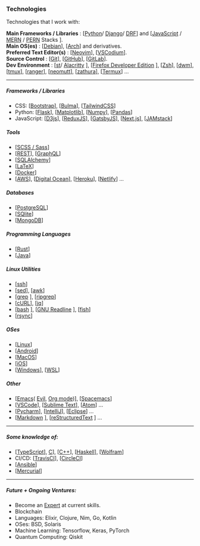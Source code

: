 
<Head title="Technologies" />

### Technologies
Technologies that I work with:

__Main Frameworks / Libraries__ : [[Python](https://python.org/)/ [Django](https://github.com/django/django)/ [DRF](https://github.com/encode/django-rest-framework)] and [[JavaScript](https://developer.mozilla.org/en-US/docs/Web/javascript) / [MERN](https://www.startpage.com/do/metasearch.pl?query=MERN%20stack) / [PERN](https://www.startpage.com/do/metasearch.pl?query=PERN%20stack)  Stacks ].  
__Main OS(es)__ : [[Debian](https://www.debian.org/)], [[Arch](https://www.archlinux.org/)] and derivatives.  
__Preferred Text Editor(s)__ : [[Neovim](https://github.com/neovim/neovim)], [[VSCodium](https://github.com/VSCodium/vscodium)].  
__Source Control__ : [[Git](https://git-scm.com)], [[GitHub](https://github.com)], [[GitLab](https://gitlab.com)].  
__Dev Environment__ : [[st](https://st.suckless.org/)/ [Alacritty](https://github.com/alacritty/alacritty) ], [[Firefox Developer Edition](https://www.mozilla.org/en-US/firefox/developer/) ], [[Zsh](https://github.com/zsh-users/zsh/)], [[dwm](https://dwm.suckless.org)], [[tmux](https://github.com/tmux/tmux)], [[ranger](https://github.com/ranger/ranger)], [[neomutt](https://github.com/neomutt/neomutt)], [[zathura](https://github.com/pwmt/zathura)], [[Termux](https://github.com/termux/)] ...

---

##### Frameworks / Libraries
- CSS: [[Bootstrap](https://github.com/twbs/bootstrap/)], [[Bulma](https://github.com/jgthms/bulma/)], [[TailwindCSS](https://github.com/tailwindcss/tailwindcss)]
- Python: [[Flask](https://github.com/pallets/flask)], [[Matplotlib](https://github.com/matplotlib/matplotlib/)], [[Numpy](https://github.com/numpy/numpy/)], [[Pandas](https://github.com/pandas-dev/pandas/)]
- JavaScript: [[D3js](https://github.com/d3/d3/)], [[ReduxJS](https://github.com/reduxjs/redux)], [[GatsbyJS](https://github.com/gatsbyjs/gatsby)], [[Next.js](https://github.com/vercel/next.js/)], [[JAMstack](https://jamstack.org/)]

##### Tools
- [[SCSS / Sass](https://sass-lang.com/)]
- [[REST](https://www.django-rest-framework.org/)], [[GraphQL](https://github.com/graphql)]
- [[SQLAlchemy](https://www.sqlalchemy.org/)]
- [[LaTeX](https://www.latex-project.org/)]
- [[Docker](https://github.com/docker)]
- [[AWS](https://aws.amazon.com/)], [[Digital Ocean](https://www.digitalocean.com/)], [[Heroku](https://www.heroku.com/)], [[Netlify](https://www.netlify.com/)] ...

##### Databases
- [[PostgreSQL](https://postgresql.org/)]
- [[SQlite](https://sqlite.org/index.html)]
- [[MongoDB](https://www.mongodb.com/)]

##### Programming Languages
- [[Rust](https://www.rust-lang.org/)]
- [[Java](https://docs.oracle.com/en/java/)]

##### Linux Utilities
- [[ssh](https://www.openssh.com/)]
- [[sed](https://www.gnu.org/software/sed/manual/sed.html)], [[awk](https://www.gnu.org/software/gawk/manual/gawk.html)]
- [[grep](https://www.gnu.org/software/grep/manual/grep.html) ], [[ripgrep](https://github.com/BurntSushi/ripgrep)]
- [[cURL](https://curl.haxx.se/)], [[jq](https://github.com/stedolan/jq)]
- [[bash](https://www.gnu.org/software/bash/manual/bash.html) ], [[GNU Readline](https://tiswww.case.edu/php/chet/readline/rltop.html) ], [[fish](https://github.com/fish-shell/fish-shell)]
- [[rsync](https://rsync.samba.org/documentation.html)]

##### OSes
- [[Linux](https://www.linuxfoundation.org/projects/linux/)]
- [[Android](https://www.android.com/)]
- [[MacOS](https://www.apple.com/macos)]
- [[iOS](https://www.apple.com/ios)]
- [[Windows](https://docs.microsoft.com/en-us/windows/)], [[WSL](https://docs.microsoft.com/en-us/windows/wsl/about)]

##### Other
- [[Emacs](https://www.gnu.org/software/emacs/)( [Evil](https://github.com/emacs-evil/evil), [Org mode](https://orgmode.org/))], [[Spacemacs](https://github.com/syl20bnr/spacemacs)]
- [[VSCode](https://github.com/microsoft/vscode)], [[Sublime Text](https://www.sublimetext.com/)], [[Atom](https://atom.io/)] ...
- [[Pycharm](https://www.jetbrains.com/pycharm/)], [[IntelliJ](https://www.jetbrains.com/idea/)], [[Eclipse](https://www.eclipse.org/)] ...
- [[Markdown](https://daringfireball.net/projects/markdown/) ], [[reStructuredText](https://docutils.sourceforge.io/rst.html) ] ...

---

##### Some knowledge of:
- [[TypeScript](https://github.com/Microsoft/TypeScript)], [C](https://en.cppreference.com/w/c)], [[C++](https://isocpp.org/)], [[Haskell](https://www.haskell.org/)], [[Wolfram](https://www.wolfram.com/language/)]
- CI/CD: [[TravisCI](https://travis-ci.com/)], [[CircleCI](https://circleci.com/)]
- [[Ansible](https://github.com/ansible/ansible)]
- [[Mercurial](https://www.mercurial-scm.org/)]

---

##### Future + Ongoing Ventures:
- Become an [Expert](https://en.wikipedia.org/wiki/Expert) at current skills.
- Blockchain
- Languages: Elixir, Clojure, Nim, Go, Kotlin
- OSes: BSD, Solaris
- Machine Learning: Tensorflow, Keras, PyTorch
- Quantum Computing: Qiskit

<LastUpdatedPages date="March 13, 2020"/>